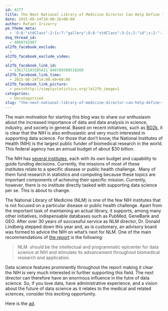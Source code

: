 ```yaml
---
id: 4277
title: The Next National Library of Medicine Director Can Help Define the Future of Data Science
date: 2015-08-24T10:00:26+00:00
author: Rafael Irizarry
pe_theme_meta:
  - 'O:8:"stdClass":2:{s:7:"gallery";O:8:"stdClass":3:{s:2:"id";s:2:"-1";s:5:"width";s:0:"";s:6:"height";s:0:"";}s:5:"video";O:8:"stdClass":1:{s:2:"id";s:2:"-1";}}'
dsq_thread_id:
  - 4060742987
al2fb_facebook_exclude:
  - 
al2fb_facebook_exclude_video:
  - 
al2fb_facebook_link_id:
  - 136171103105421_848789308510260
al2fb_facebook_link_time:
  - 2015-08-24T14:00:40+00:00
al2fb_facebook_link_picture:
  - post=http://simplystatistics.org/?al2fb_image=1
categories:
  - Uncategorized
slug: "the-next-national-library-of-medicine-director-can-help-define-the-future-of-data-science"
---
```

The main motivation for starting this blog was to share our enthusiasm about the increased importance of data and data analysis in science, industry, and society in general. Based on recent initiatives, such as [BD2k](https://datascience.nih.gov/bd2k), it is clear that the NIH is also enthusiastic and very much interested in supporting data science. For those that don't know, the National Institutes of Health (NIH) is the largest public funder of biomedical research in the world. This federal agency has an annual budget of about $30 billion.

The NIH has [several institutes](http://www.nih.gov/icd/icdirectors.htm), each with its own budget and capability to guide funding decisions. Currently, the missions of most of these institutes relate to a specific disease or public health challenge.  Many of them fund research in statistics and computing because these topics are important components of achieving their specific mission. Currently, however, there is no institute directly tasked with supporting data science per se. This is about to change.

The National Library of Medicine (NLM) is one of the few NIH institutes that is not focused on a particular disease or public health challenge. Apart from the important task of maintaining an actual library, it supports, among many other initiatives, indispensable databases such as PubMed, GeneBank and GEO. After over 30 years of successful service as NLM director, Dr. Donald Lindberg stepped down this year and, as is customary, an advisory board was formed to advice the NIH on what's next for NLM. One of the main recommendations of [the report](http://acd.od.nih.gov/reports/Report-NLM-06112015-ACD.pdf) is the following:

> NLM  should be the intellectual and programmatic epicenter for data science at NIH and stimulate its advancement throughout biomedical research and application.

Data science features prominently throughout the report making it clear the NIH is very much interested in further supporting this field. The next director can therefore have an enormous influence in the futre of data science. So, if you love data, have administrative experience, and a vision about the future of data science as it relates to the medical and related sciences, consider this exciting opportunity.

Here is the [ad](http://www.jobs.nih.gov/vacancies/executive/nlm_director.htm).

&nbsp;

&nbsp;

&nbsp;
